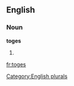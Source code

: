 ==English==

===Noun===
'''toges'''

# {{plural of|[[toge]]}}

[[Category:English plurals]]

[[fr:toges]]